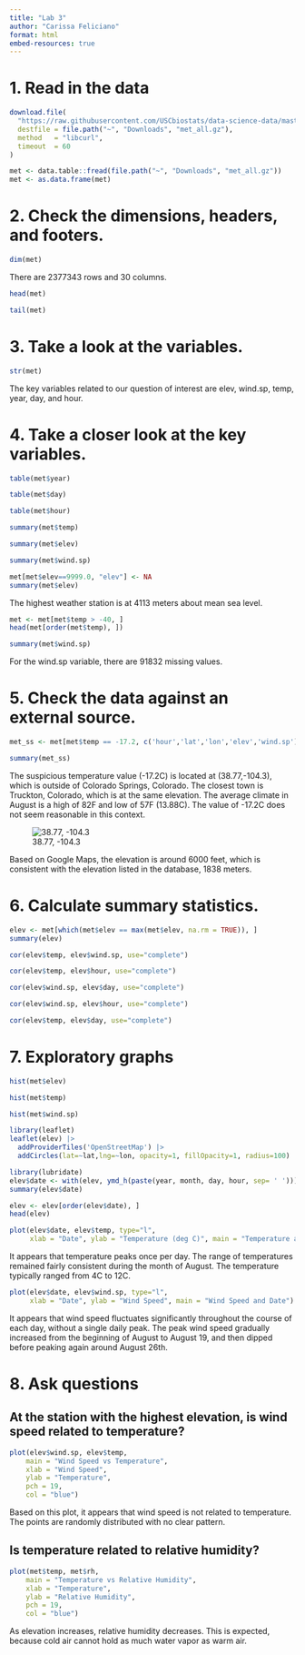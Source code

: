 ```yaml
---
title: "Lab 3"
author: "Carissa Feliciano"
format: html
embed-resources: true
---
```


# 1. Read in the data
```r
download.file(
  "https://raw.githubusercontent.com/USCbiostats/data-science-data/master/02_met/met_all.gz",
  destfile = file.path("~", "Downloads", "met_all.gz"),
  method   = "libcurl",
  timeout  = 60
)

met <- data.table::fread(file.path("~", "Downloads", "met_all.gz"))
met <- as.data.frame(met)
```
# 2. Check the dimensions, headers, and footers.

```r
dim(met)
```
There are 2377343 rows and 30 columns.

```r
head(met)
```

```r
tail(met)
```
# 3. Take a look at the variables.

```r
str(met)
```

The key variables related to our question of interest are elev, wind.sp, temp, year, day, and hour. 

# 4. Take a closer look at the key variables. 
```r
table(met$year)
```

```r
table(met$day)
```

```r
table(met$hour)
```

```r
summary(met$temp)
```
```r
summary(met$elev)
```

```r
summary(met$wind.sp)
```
```r
met[met$elev==9999.0, "elev"] <- NA
summary(met$elev)
```
The highest weather station is at 4113 meters about mean sea level.

```r
met <- met[met$temp > -40, ]
head(met[order(met$temp), ])
```

```r
summary(met$wind.sp)
```

For the wind.sp variable, there are 91832 missing values. 

# 5. Check the data against an external source.
```r
met_ss <- met[met$temp == -17.2, c('hour','lat','lon','elev','wind.sp')]

summary(met_ss)
```
The suspicious temperature value (-17.2C) is located at (38.77,-104.3), which is outside of Colorado Springs, Colorado. The closest town is Truckton, Colorado, which is at the same elevation. The average climate in August is a high of 82F and low of 57F (13.88C). The value of -17.2C does not seem reasonable in this context. 

![38.77, -104.3](-17.2map.png)

Based on Google Maps, the elevation is around 6000 feet, which is consistent with the elevation listed in the database, 1838 meters.

# 6. Calculate summary statistics. 
```r
elev <- met[which(met$elev == max(met$elev, na.rm = TRUE)), ]
summary(elev)
```
```r
cor(elev$temp, elev$wind.sp, use="complete")
```
```r
cor(elev$temp, elev$hour, use="complete")
```

```r
cor(elev$wind.sp, elev$day, use="complete")
```

```r
cor(elev$wind.sp, elev$hour, use="complete")
```

```r
cor(elev$temp, elev$day, use="complete")
```

# 7. Exploratory graphs
```r
hist(met$elev)
```
```r
hist(met$temp)
```
```r
hist(met$wind.sp)
```
```r
library(leaflet)
leaflet(elev) |>
  addProviderTiles('OpenStreetMap') |> 
  addCircles(lat=~lat,lng=~lon, opacity=1, fillOpacity=1, radius=100)
```

```r
library(lubridate)
elev$date <- with(elev, ymd_h(paste(year, month, day, hour, sep= ' ')))
summary(elev$date)
```
```r
elev <- elev[order(elev$date), ]
head(elev)
```
```r
plot(elev$date, elev$temp, type="l", 
     xlab = "Date", ylab = "Temperature (deg C)", main = "Temperature and Date")
```

It appears that temperature peaks once per day. The range of temperatures remained fairly consistent during the month of August. The temperature typically ranged from 4C to 12C. 

```r
plot(elev$date, elev$wind.sp, type="l", 
     xlab = "Date", ylab = "Wind Speed", main = "Wind Speed and Date")
```

It appears that wind speed fluctuates significantly throughout the course of each day, without a single daily peak. The peak wind speed gradually increased from the beginning of August to August 19, and then dipped before peaking again around August 26th. 

# 8. Ask questions

## At the station with the highest elevation, is wind speed related to temperature? 
```r
plot(elev$wind.sp, elev$temp, 
    main = "Wind Speed vs Temperature", 
    xlab = "Wind Speed",
    ylab = "Temperature",
    pch = 19, 
    col = "blue")
```

Based on this plot, it appears that wind speed is not related to temperature. The points are randomly distributed with no clear pattern. 

## Is temperature related to relative humidity?
```r
plot(met$temp, met$rh, 
    main = "Temperature vs Relative Humidity", 
    xlab = "Temperature",
    ylab = "Relative Humidity",
    pch = 19, 
    col = "blue")
```

As elevation increases, relative humidity decreases. This is expected, because cold air cannot hold as much water vapor as warm air. 